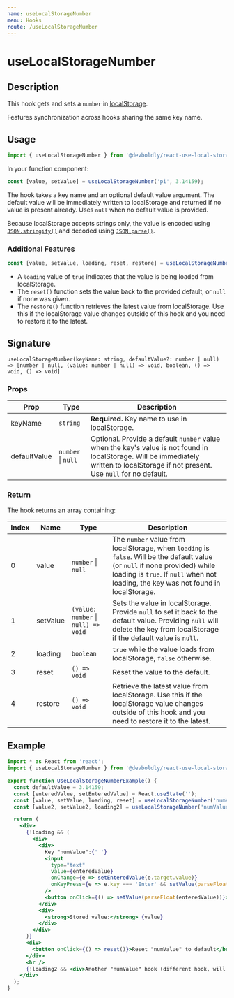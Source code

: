 ```yaml
---
name: useLocalStorageNumber
menu: Hooks
route: /useLocalStorageNumber
---
```



<h1>useLocalStorageNumber</h1>

## Description

This hook gets and sets a `number` in [localStorage](https://developer.mozilla.org/en-US/docs/Web/API/Window/localStorage). 

Features synchronization across hooks sharing the same key name.

## Usage

```jsx
import { useLocalStorageNumber } from '@devboldly/react-use-local-storage';
```

In your function component:

```jsx
const [value, setValue] = useLocalStorageNumber('pi', 3.14159);
```

The hook takes a key name and an optional default value argument. The default value will be immediately written to localStorage and returned if no value is present already. Uses `null` when no default value is provided.

Because localStorage accepts strings only, the value is encoded using 
[`JSON.stringify()`](https://developer.mozilla.org/en-US/docs/Web/JavaScript/Reference/Global_Objects/JSON/stringify) 
and decoded using [`JSON.parse()`](https://developer.mozilla.org/en-US/docs/Web/JavaScript/Reference/Global_Objects/JSON/parse).

### Additional Features

```jsx
const [value, setValue, loading, reset, restore] = useLocalStorageNumber('pi', 3.14159);
```

- A `loading` value of `true` indicates that the value is being loaded from localStorage.
- The `reset()` function sets the value back to the provided default, or `null` if none was given.
- The `restore()` function retrieves the latest value from localStorage. Use this if the localStorage value changes outside of this hook and you need to restore it to the latest.

## Signature

`useLocalStorageNumber(keyName: string, defaultValue?: number | null) => [number | null, (value: number | null) => void, boolean, () => void, () => void]`

### Props

| Prop | Type | Description |
|------|------|-------------|
| keyName | `string` | **Required.** Key name to use in localStorage. |
| defaultValue | `number` &#124; `null` | Optional. Provide a default `number` value when the key's value is not found in localStorage. Will be immediately written to localStorage if not present. Use `null` for no default. |

### Return

The hook returns an array containing:

| Index | Name | Type | Description |
|-------|------|------|-------------|
| 0 | value | `number` &#124; `null` | The `number` value from localStorage, when `loading` is `false`. Will be the default value (or `null` if none provided) while loading is `true`. If `null` when not loading, the key was not found in localStorage. |
| 1 | setValue | `(value: number` &#124; `null) => void` | Sets the value in localStorage. Provide `null` to set it back to the default value. Providing `null` will delete the key from localStorage if the default value is `null`. |
| 2 | loading | `boolean` | `true` while the value loads from localStorage, `false` otherwise. |
| 3 | reset | `() => void` | Reset the value to the default. |
| 4 | restore | `() => void` | Retrieve the latest value from localStorage. Use this if the localStorage value changes outside of this hook and you need to restore it to the latest. |

## Example

<div style={{border: 'solid 2px #67788a', padding: '20px'}}>
  <UseLocalStorageNumberExample />
</div>

```jsx
import * as React from 'react';
import { useLocalStorageNumber } from '@devboldly/react-use-local-storage';

export function UseLocalStorageNumberExample() {
  const defaultValue = 3.14159;
  const [enteredValue, setEnteredValue] = React.useState('');
  const [value, setValue, loading, reset] = useLocalStorageNumber('numValue', defaultValue);
  const [value2, setValue2, loading2] = useLocalStorageNumber('numValue', defaultValue);

  return (
    <div>
      {!loading && (
        <div>
          <div>
            Key "numValue":{' '}
            <input
              type="text"
              value={enteredValue}
              onChange={e => setEnteredValue(e.target.value)}
              onKeyPress={e => e.key === 'Enter' && setValue(parseFloat(enteredValue))}
            />
            <button onClick={() => setValue(parseFloat(enteredValue))}>Set</button>
          </div>
          <div>
            <strong>Stored value:</strong> {value}
          </div>
        </div>
      )}
      <div>
        <button onClick={() => reset()}>Reset "numValue" to default</button>
      </div>
      <hr />
      {!loading2 && <div>Another "numValue" hook (different hook, will synchronize): {value2}</div>}
    </div>
  );
}
```